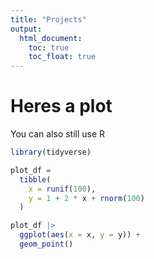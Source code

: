 ```yaml
---
title: "Projects"
output: 
  html_document:
    toc: true
    toc_float: true
---
```


# Heres a plot 

You can also still use R 
```r
library(tidyverse)

plot_df = 
  tibble(
    x = runif(100),
    y = 1 + 2 * x + rnorm(100)
  )

plot_df |> 
  ggplot(aes(x = x, y = y)) +
  geom_point()
```